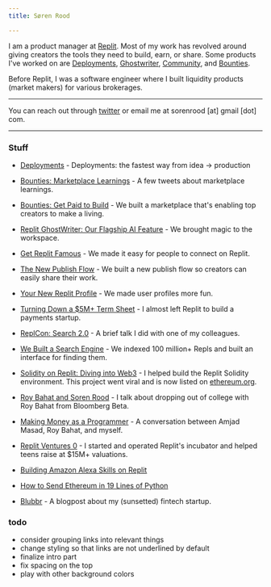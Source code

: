 ```yaml
---
title: Søren Rood

---
```


I am a product manager at <a href="https://www.Replit.com" target="_blank">Replit</a>. Most of my work has revolved around giving creators the tools they need to build, earn, or share. Some products I've worked on are <a href="https://blog.replit.com/deployments-launch" target="_blank">Deployments</a>, <a href="https://blog.replit.com/ghostwriter" target="_blank">Ghostwriter</a>, <a href="https://blog.replit.com/replit-famous" target="_blank">Community</a>, and <a href="https://blog.replit.com/bounties" target="_blank">Bounties</a>.

Before Replit, I was a software engineer where I built liquidity products (market makers) for various brokerages.

---

You can reach out through <a href="https://twitter.com/roodsoren" target="_blank">twitter</a> or email me at sorenrood [at] gmail [dot] com.

---

### Stuff

- <a href="https://blog.replit.com/deployments-launch" target="_blank">Deployments</a> - Deployments: the fastest way from idea -> production

- <a href="https://twitter.com/roodsoren/status/1605276666195955712?s=20&t=BUU7TOtN9yGHy_qb204IAA" target="_blank">Bounties: Marketplace Learnings</a> - A few tweets about marketplace learnings.

- <a href="https://blog.replit.com/bounties" target="_blank">Bounties: Get Paid to Build</a> - We built a marketplace that's enabling top creators to make a living.

- <a href="https://blog.replit.com/ghostwriter" target="_blank">Replit GhostWriter: Our Flagship AI Feature</a> - We brought magic to the workspace.

- <a href="https://blog.replit.com/replit-famous" target="_blank">Get Replit Famous</a> - We made it easy for people to connect on Replit.

- <a href="https://blog.replit.com/publishing" target="_blank">The New Publish Flow</a> - We built a new publish flow so creators can easily share their work.

- <a href="https://blog.replit.com/profile2" target="_blank">Your New Replit Profile</a> - We made user profiles more fun.

- <a href="https://twitter.com/roodsoren/status/1516505202278682624" target="_blank">Turning Down a $5M+ Term Sheet</a> - I almost left Replit to build a payments startup.

- <a href="https://www.youtube.com/watch?v=0TPyESqkMm0" target="_blank">ReplCon: Search 2.0</a> - A brief talk I did with one of my colleagues.

- <a href="https://blog.replit.com/search" target="_blank">We Built a Search Engine</a> - We indexed 100 million+ Repls and built an interface for finding them.

- <a href="https://blog.replit.com/solidity" target="_blank">Solidity on Replit: Diving into Web3</a> - I helped build the Replit Solidity environment. This project went viral and is now listed on <a href="https://ethereum.org/ig/developers/learning-tools/" target="_blank">ethereum.org</a>.

- <a href="https://www.pscp.tv/w/1ypKdgZdBgdxW" target="_blank">Roy Bahat and Soren Rood</a> - I talk about dropping out of college with Roy Bahat from Bloomberg Beta.

- <a href="https://www.pscp.tv/w/1BRJjBXrEzVJw" target="_blank">Making Money as a Programmer</a> - A conversation between Amjad Masad, Roy Bahat, and myself.

- <a href="https://blog.replit.com/rv0" target="_blank">Replit Ventures 0</a> - I started and operated Replit's incubator and helped teens raise at $15M+ valuations.

- <a href="https://blog.replit.com/replexa" target="_blank">Building Amazon Alexa Skills on Replit</a>

- <a href="https://blog.replit.com/eth" target="_blank">How to Send Ethereum in 19 Lines of Python</a>

- <a href="https://blog.replit.com/blubbr" target="_blank">Blubbr</a> - A blogpost about my (sunsetted) fintech startup.


### todo
- consider grouping links into relevant things
- change styling so that links are not underlined by default
- finalize intro part
- fix spacing on the top
- play with other background colors